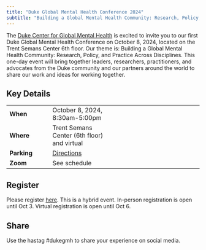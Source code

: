 ```yaml
---
title: "Duke Global Mental Health Conference 2024"
subtitle: "Building a Global Mental Health Community: Research, Policy, and Practice Across Disciplines"
---
```


The [Duke Center for Global Mental Health](https://globalhealth.duke.edu/center-global-mental-health) is excited to invite you to our first Duke Global Mental Health Conference on October 8, 2024, located on the Trent Semans Center 6th floor. Our theme is: Building a Global Mental Health Community: Research, Policy, and Practice Across Disciplines. This one-day event will bring together leaders, researchers, practitioners, and advocates from the Duke community and our partners around the world to share our work and ideas for working together.

## Key Details

|             |                                                                                                                 |     |
|----------------|----------------------|----------------------------------|
| **When**    | October 8, 2024, 8:30am-5:00pm                                                                                  |     |
| **Where**   | Trent Semans Center (6th floor) and virtual                                                                     |     |
| **Parking** | [Directions](https://globalhealth.duke.edu/sites/default/files/event-attachments/directions-trent_semans_1.pdf) |     |
| **Zoom**    | See schedule                                                                                                |     |

## Register

Please register [here](https://globalhealth.duke.edu/events/2024-duke-global-mental-health-conference). This is a hybrid event. In-person registration is open until Oct 3. Virtual registration is open until Oct 6.

## Share

Use the hastag #dukegmh to share your experience on social media.
